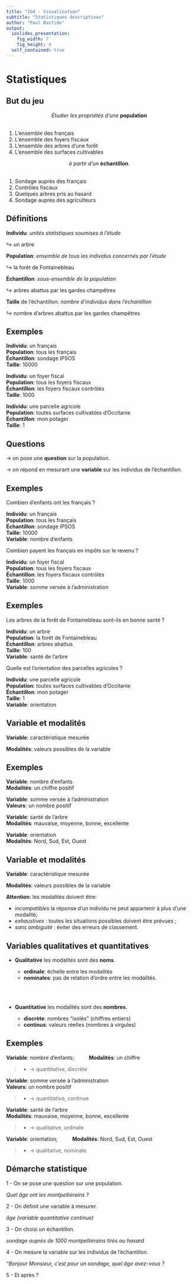 ```yaml
---
title: "IG4 - Visualisation"
subtitle: "Statistiques descriptives"
author: "Paul Bastide"
output:
  ioslides_presentation:
    fig_width: 7
    fig_height: 4
  self_contained: true
---
```


<!-- ************************************************************************ -->
# Statistiques
<!-- ************************************************************************ -->

## But du jeu {.build}

<center>
*Étudier les propriétés d'une* **population**  
$~$
</center>

1. L'ensemble des français
2. L'ensemble des foyers fiscaux
3. L'ensemble des arbres d'une forêt
4. L'ensemble des surfaces cultivables

<center>
*à partir d'un* **échantillon**.  
$~$
</center>

1. Sondage auprès des français
2. Contrôles fiscaux
3. Quelques arbres pris au hasard
4. Sondage auprès des agriculteurs

## Définitions {.build}

**Individu**: *unités statistiques soumises à l'étude*

$\hookrightarrow$ un arbre

**Population**: *ensemble de tous les individus concernés par l'étude*

$\hookrightarrow$ la forêt de Fontainebleau

**Échantillon**: *sous-ensemble de la population*

$\hookrightarrow$ arbres abattus par les gardes champêtres

**Taille** de l'échantillon: *nombre d'individus dans l'échantillon*

$\hookrightarrow$ nombre d'arbres abattus par les gardes champêtres

## Exemples {.build}

**Individu**: un français  
**Population**: tous les français  
**Échantillon**: sondage IPSOS  
**Taille**: 10000  

**Individu**: un foyer fiscal  
**Population**: tous les foyers fiscaux  
**Échantillon**: les foyers fiscaux contrôlés  
**Taille**: 1000  

**Individu**: une parcelle agricole  
**Population**: toutes surfaces cultivables d'Occitanie  
**Échantillon**: mon potager  
**Taille**: 1  

## Questions {.build}

$\rightarrow$ on pose une **question** sur la population.

$\rightarrow$ on répond en mesurant une **variable** sur les individus de l'échantillon.

## Exemples {.build}

Combien d'enfants ont les français ?

**Individu**: un français  
**Population**: tous les français  
**Échantillon**: sondage IPSOS  
**Taille**: 10000  
**Variable**: nombre d'enfants

Combien payent les français en impôts sur le revenu ?

**Individu**: un foyer fiscal  
**Population**: tous les foyers fiscaux  
**Échantillon**: les foyers fiscaux contrôlés  
**Taille**: 1000  
**Variable**: somme versée à l'administration

## Exemples {.build}

Les arbres de la forêt de Fontainebleau sont-ils en bonne santé ?

**Individu**: un arbre  
**Population**: la forêt de Fontainebleau  
**Échantillon**: arbres abattus  
**Taille**: 100  
**Variable**: santé de l'arbre  

Quelle est l'orientation des parcelles agricoles ?

**Individu**: une parcelle agricole  
**Population**: toutes surfaces cultivables d'Occitanie  
**Échantillon**: mon potager  
**Taille**: 1  
**Variable**: orientation

## Variable et modalités {.build}

**Variable**: caractéristique mesurée

**Modalités**: valeurs possibles de la variable

## Exemples {.build}

**Variable**: nombre d'enfants  
**Modalités**: un chiffre positif

**Variable**: somme versée à l'administration  
**Valeurs**: un nombre positif

**Variable**: santé de l'arbre   
**Modalités**: mauvaise, moyenne, bonne, excellente

**Variable**: orientation  
**Modalités**: Nord, Sud, Est, Ouest

## Variable et modalités 

**Variable**: caractéristique mesurée

**Modalités**: valeurs possibles de la variable

**Attention**: les modalités doivent être:

* *incompatibles* la réponse d'un individu ne peut appartenir à plus d'une modalité;
* *exhaustives* : toutes les situations possibles doivent être prévues ;
* *sans ambiguité* : éviter des erreurs de classement.

## Variables qualitatives et quantitatives {.build}

* **Qualitative** les modalités sont des **noms**.

  - **ordinale**: échelle entre les modalités
  - **nominales**: pas de relation d'ordre entre les modalités.

$~$  
$~$

* **Quantitative** les modalités sont des **nombres**.

  - **discrète**: nombres "isolés" (chiffres entiers)
  - **continus**: valeurs réelles (nombres à virgules)
  
## Exemples

**Variable**: nombre d'enfants; $\qquad$ **Modalités**: un chiffre  

>* $\to$ quantitative, discrète

**Variable**: somme versée à l'administration  
**Valeurs**: un nombre positif

>* $\to$ quantitative, continue

**Variable**: santé de l'arbre   
**Modalités**: mauvaise, moyenne, bonne, excellente

>* $\to$ qualitative, ordinale

**Variable**: orientation; $\qquad$ **Modalités**: Nord, Sud, Est, Ouest

>* $\to$ qualitative, nominale
  
## Démarche statistique {.build}

1 - On se pose une question sur une population.

*Quel âge ont les montpelliérains ?*

2 - On définit une variable à mesurer.

*âge (variable quantitative continue)*

3 - On choisi un échantillon.

*sondage auprès de 1000 montpelliérains tirés au hasard*

4 - On mesure la variable sur les individus de l'échantillon.

*"Bonjour Monsieur, c'est pour un sondage, quel âge avez-vous ?*

5 - Et après ?
